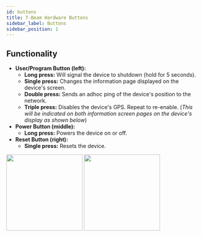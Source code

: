 ```yaml
---
id: buttons
title: T-Beam Hardware Buttons
sidebar_label: Buttons
sidebar_position: 1
---
```


## Functionality

- **User/Program Button (left):**
  - **Long press:** Will signal the device to shutdown (hold for 5 seconds).
  - **Single press:** Changes the information page displayed on the device's screen.
  - **Double press:** Sends an adhoc ping of the device's position to the network.
  - **Triple press:** Disables the device's GPS. Repeat to re-enable. (_This will be indicated on both information screen pages on the device's display as shown below_)
- **Power Button (middle):**
  - **Long press:** Powers the device on or off.
- **Reset Button (right):**
  - **Single press:** Resets the device.

<img src="/img/hardware/GPS-disabled.webp" width="200" align="center-left" />
<img
  src="/img/hardware/GPS-disabled-by-button.webp"
  width="200"
  align="center-right"
/>
